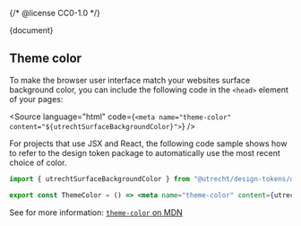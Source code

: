 {/* @license CC0-1.0 */}


<Meta id="css-surface--readme" title="CSS Component/Surface/README" />

<Description>{document}</Description>

## Theme color

To make the browser user interface match your websites surface background color, you can include the following code in the `<head>` element of your pages:

<Source language="html" code={`<meta name="theme-color" content="${utrechtSurfaceBackgroundColor}">`} />

For projects that use JSX and React, the following code sample shows how to refer to the design token package to automatically use the most recent choice of color.

```jsx
import { utrechtSurfaceBackgroundColor } from "@utrecht/design-tokens/dist/index";

export const ThemeColor = () => <meta name="theme-color" content={utrechtSurfaceBackgroundColor} />;
```

See for more information: [`theme-color` on MDN](https://developer.mozilla.org/en-US/docs/Web/HTML/Element/meta/name/theme-color)
